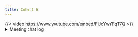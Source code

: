 ```yaml
---
title: Cohort 6
---
```

{{< video https://www.youtube.com/embed/FUoYwYFqT7Q >}}
<details>
<summary> Meeting chat log </summary>
```
01:02:25	Trevin:	I'm good with combining 👍
01:02:57	Oluwafemi Oyedele:	I agree with combining the chapter!!!
```
</details>
